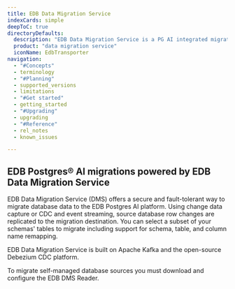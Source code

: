 ```yaml
---
title: EDB Data Migration Service
indexCards: simple
deepToC: true
directoryDefaults:
  description: "EDB Data Migration Service is a PG AI integrated migration solution that enables secure, fault-tolerant, and performant migrations to EDB Postgres AI Cloud Service."
  product: "data migration service"
  iconName: EdbTransporter
navigation:
  - "#Concepts"
  - terminology
  - "#Planning"
  - supported_versions
  - limitations
  - "#Get started"
  - getting_started
  - "#Upgrading"
  - upgrading
  - "#Reference"
  - rel_notes
  - known_issues

---
```


## EDB Postgres® AI migrations powered by EDB Data Migration Service

EDB Data Migration Service (DMS) offers a secure and fault-tolerant way to migrate database data to the EDB Postgres AI platform. Using change data capture or CDC and event streaming, source database row changes are replicated to the migration destination. You can select a subset of your schemas' tables to migrate including support for schema, table, and column name remapping.

EDB Data Migration Service is built on Apache Kafka and the open-source Debezium CDC platform.

To migrate self-managed database sources you must download and configure the EDB DMS  Reader.
